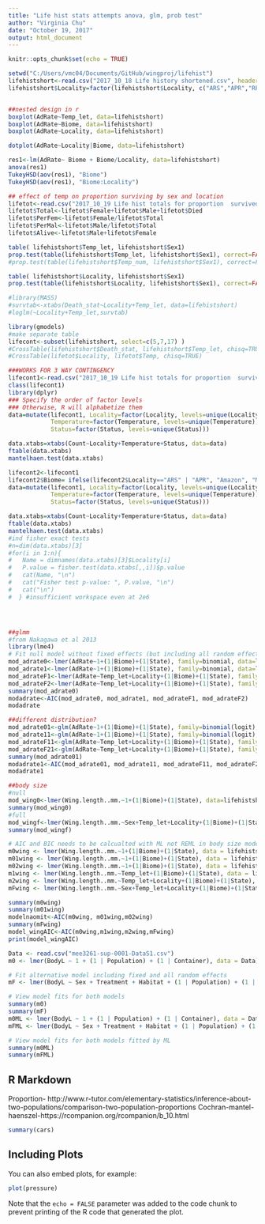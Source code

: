 ```yaml
---
title: "Life hist stats attempts anova, glm, prob test"
author: "Virginia Chu"
date: "October 19, 2017"
output: html_document
---
```


```r
knitr::opts_chunk$set(echo = TRUE)

setwd("C:/Users/vmc04/Documents/GitHub/wingproj/lifehist")
lifehistshort<-read.csv("2017_10_18 Life history shortened.csv", header=TRUE)
lifehistshort$Locality=factor(lifehistshort$Locality, c("ARS","APR","RPV","RMO","TLC","TPN","SJU"))


##nested design in r
boxplot(AdRate~Temp_let, data=lifehistshort)
boxplot(AdRate~Biome, data=lifehistshort)
boxplot(AdRate~Locality, data=lifehistshort)

dotplot(AdRate~Locality|Biome, data=lifehistshort)

res1<-lm(AdRate~ Biome + Biome/Locality, data=lifehistshort)
anova(res1)
TukeyHSD(aov(res1), "Biome")
TukeyHSD(aov(res1), "Biome:Locality")

## effect of temp on proportion surviving by sex and location
lifetot<-read.csv("2017_10_19 Life hist totals for proportion  survived from temp.csv", header=TRUE)
lifetot$Total<-lifetot$Female+lifetot$Male+lifetot$Died
lifetot$PerFem<-lifetot$Female/lifetot$Total
lifetot$PerMal<-lifetot$Male/lifetot$Total
lifetot$Alive<-lifetot$Male+lifetot$Female

table( lifehistshort$Temp_let, lifehistshort$Sex1)
prop.test(table(lifehistshort$Temp_let, lifehistshort$Sex1), correct=FALSE)
#prop.test(table(lifehistshort$Temp_num, lifehistshort$Sex1), correct=FALSE)

table( lifehistshort$Locality, lifehistshort$Sex1)
prop.test(table(lifehistshort$Locality, lifehistshort$Sex1), correct=FALSE)

#library(MASS)
#survtab<-xtabs(Death_stat~Locality+Temp_let, data=lifehistshort)
#loglm(~Locality+Temp_let,survtab)

library(gmodels)
#make separate table
lifecont<-subset(lifehistshort, select=c(5,7,17) )
#CrossTable(lifehistshort$Death_stat, lifehistshort$Temp_let, chisq=TRUE)
#CrossTable(lifetot$Locality, lifetot$Temp, chisq=TRUE)

###WORKS FOR 3 WAY CONTINGENCY
lifecont1<-read.csv("2017_10_19 Life hist totals for proportion  survived from temp1.csv",header=TRUE)
class(lifecont1)
library(dplyr)
### Specify the order of factor levels
### Otherwise, R will alphabetize them
data=mutate(lifecont1, Locality=factor(Locality, levels=unique(Locality)),
            Temperature=factor(Temperature, levels=unique(Temperature)),
            Status=factor(Status, levels=unique(Status)))

data.xtabs=xtabs(Count~Locality+Temperature+Status, data=data)
ftable(data.xtabs)
mantelhaen.test(data.xtabs)

lifecont2<-lifecont1
lifecont2$Biome= ifelse(lifecont2$Locality=="ARS" | "APR", "Amazon", "Mata Atlantica")      
data=mutate(lifecont1, Locality=factor(Locality, levels=unique(Locality)),
            Temperature=factor(Temperature, levels=unique(Temperature)),
            Status=factor(Status, levels=unique(Status)))

data.xtabs=xtabs(Count~Locality+Temperature+Status, data=data)
ftable(data.xtabs)
mantelhaen.test(data.xtabs)
#ind fisher exact tests
#n=dim(data.xtabs)[3]
#for(i in 1:n){
#   Name = dimnames(data.xtabs)[3]$Locality[i]
#   P.value = fisher.test(data.xtabs[,,i])$p.value
#   cat(Name, "\n")
#   cat("Fisher test p-value: ", P.value, "\n")
#   cat("\n")
#  } #insufficient workspace even at 2e6




##glmm
#from Nakagawa et al 2013
library(lme4)
# Fit null model without fixed effects (but including all random effects)
mod_adrate0<-lmer(AdRate~1+(1|Biome)+(1|State), family=binomial, data=lifehistshort)
mod_adrate1<-lmer(AdRate~1+(1|Biome)+(1|State), family=binomial, data=lifehistshort,na.action=na.omit)
mod_adrateF1<-lmer(AdRate~Temp_let+Locality+(1|Biome)+(1|State), family=binomial, data=lifehistshort)
mod_adrateF2<-lmer(AdRate~Temp_let+Locality+(1|Biome)+(1|State), family=binomial, data=lifehistshort, na.action=na.omit)
summary(mod_adrate0)
modadrate<-AIC(mod_adrate0, mod_adrate1, mod_adrateF1, mod_adrateF2)
modadrate

##different distribution?
mod_adrate01<-glm(AdRate~1+(1|Biome)+(1|State), family=binomial(logit), data=lifehistshort)
mod_adrate11<-glm(AdRate~1+(1|Biome)+(1|State), family=binomial(logit), data=lifehistshort,na.action=na.omit)
mod_adrateF11<-glm(AdRate~Temp_let+Locality+(1|Biome)+(1|State), family=binomial(logit), data=lifehistshort)
mod_adrateF21<-glm(AdRate~Temp_let+Locality+(1|Biome)+(1|State), family=binomial(logit), data=lifehistshort, na.action=na.omit)
summary(mod_adrate01)
modadrate1<-AIC(mod_adrate01, mod_adrate11, mod_adrateF11, mod_adrateF21)
modadrate1

##body size
#null
mod_wing0<-lmer(Wing.length..mm.~1+(1|Biome)+(1|State), data=lifehistshort)
summary(mod_wing0)
#full
mod_wingf<-lmer(Wing.length..mm.~Sex+Temp_let+Locality+(1|Biome)+(1|State), data=lifehistshort)
summary(mod_wingf)

# AIC and BIC needs to be calcualted with ML not REML in body size models
m0wing <- lmer(Wing.length..mm.~1+(1|Biome)+(1|State), data = lifehistshort, REML = FALSE)
m01wing <- lmer(Wing.length..mm.~1+(1|Biome)+(1|State), data = lifehistshort, REML = FALSE, na.action=na.omit)
m02wing <- lmer(Wing.length..mm.~1+(1|Biome)+(1|State), data = lifehistshort, REML = FALSE, na.action=na.exclude)
m1wing <- lmer(Wing.length..mm.~Temp_let+(1|Biome)+(1|State), data = lifehistshort, REML = FALSE)
m2wing <- lmer(Wing.length..mm.~Temp_let+Locality+(1|Biome)+(1|State), data = lifehistshort, REML = FALSE)
mFwing <- lmer(Wing.length..mm.~Sex+Temp_let+Locality+(1|Biome)+(1|State), data = lifehistshort, REML = FALSE)

summary(m0wing)
summary(m01wing)
modelnaomit<-AIC(m0wing, m01wing,m02wing)
summary(mFwing)
model_wingAIC<-AIC(m0wing,m1wing,m2wing,mFwing)
print(model_wingAIC)

Data <- read.csv("mee3261-sup-0001-DataS1.csv")
m0 <- lmer(BodyL ~ 1 + (1 | Population) + (1 | Container), data = Data)

# Fit alternative model including fixed and all random effects
mF <- lmer(BodyL ~ Sex + Treatment + Habitat + (1 | Population) + (1 | Container), data = Data)

# View model fits for both models
summary(m0)
summary(mF)
m0ML <- lmer(BodyL ~ 1 + (1 | Population) + (1 | Container), data = Data, REML = FALSE)
mFML <- lmer(BodyL ~ Sex + Treatment + Habitat + (1 | Population) + (1 | Container), data = Data, REML = FALSE)

# View model fits for both models fitted by ML
summary(m0ML)
summary(mFML)
```

## R Markdown

Proportion- http://www.r-tutor.com/elementary-statistics/inference-about-two-populations/comparison-two-population-proportions
Cochran-mantel-haenszel-https://rcompanion.org/rcompanion/b_10.html

```r
summary(cars)
```

## Including Plots

You can also embed plots, for example:

```r
plot(pressure)
```

Note that the `echo = FALSE` parameter was added to the code chunk to prevent printing of the R code that generated the plot.
